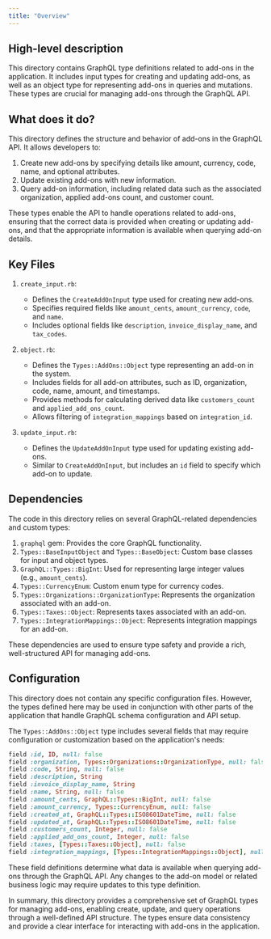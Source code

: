 ```yaml
---
title: "Overview"
---
```


## High-level description
This directory contains GraphQL type definitions related to add-ons in the application. It includes input types for creating and updating add-ons, as well as an object type for representing add-ons in queries and mutations. These types are crucial for managing add-ons through the GraphQL API.

## What does it do?
This directory defines the structure and behavior of add-ons in the GraphQL API. It allows developers to:

1. Create new add-ons by specifying details like amount, currency, code, name, and optional attributes.
2. Update existing add-ons with new information.
3. Query add-on information, including related data such as the associated organization, applied add-ons count, and customer count.

These types enable the API to handle operations related to add-ons, ensuring that the correct data is provided when creating or updating add-ons, and that the appropriate information is available when querying add-on details.

## Key Files

1. `create_input.rb`:
   - Defines the `CreateAddOnInput` type used for creating new add-ons.
   - Specifies required fields like `amount_cents`, `amount_currency`, `code`, and `name`.
   - Includes optional fields like `description`, `invoice_display_name`, and `tax_codes`.

2. `object.rb`:
   - Defines the `Types::AddOns::Object` type representing an add-on in the system.
   - Includes fields for all add-on attributes, such as ID, organization, code, name, amount, and timestamps.
   - Provides methods for calculating derived data like `customers_count` and `applied_add_ons_count`.
   - Allows filtering of `integration_mappings` based on `integration_id`.

3. `update_input.rb`:
   - Defines the `UpdateAddOnInput` type used for updating existing add-ons.
   - Similar to `CreateAddOnInput`, but includes an `id` field to specify which add-on to update.

## Dependencies
The code in this directory relies on several GraphQL-related dependencies and custom types:

1. `graphql` gem: Provides the core GraphQL functionality.
2. `Types::BaseInputObject` and `Types::BaseObject`: Custom base classes for input and object types.
3. `GraphQL::Types::BigInt`: Used for representing large integer values (e.g., `amount_cents`).
4. `Types::CurrencyEnum`: Custom enum type for currency codes.
5. `Types::Organizations::OrganizationType`: Represents the organization associated with an add-on.
6. `Types::Taxes::Object`: Represents taxes associated with an add-on.
7. `Types::IntegrationMappings::Object`: Represents integration mappings for an add-on.

These dependencies are used to ensure type safety and provide a rich, well-structured API for managing add-ons.

## Configuration
This directory does not contain any specific configuration files. However, the types defined here may be used in conjunction with other parts of the application that handle GraphQL schema configuration and API setup.

The `Types::AddOns::Object` type includes several fields that may require configuration or customization based on the application's needs:

```ruby
field :id, ID, null: false
field :organization, Types::Organizations::OrganizationType, null: false
field :code, String, null: false
field :description, String
field :invoice_display_name, String
field :name, String, null: false
field :amount_cents, GraphQL::Types::BigInt, null: false
field :amount_currency, Types::CurrencyEnum, null: false
field :created_at, GraphQL::Types::ISO8601DateTime, null: false
field :updated_at, GraphQL::Types::ISO8601DateTime, null: false
field :customers_count, Integer, null: false
field :applied_add_ons_count, Integer, null: false
field :taxes, [Types::Taxes::Object], null: false
field :integration_mappings, [Types::IntegrationMappings::Object], null: false
```

These field definitions determine what data is available when querying add-ons through the GraphQL API. Any changes to the add-on model or related business logic may require updates to this type definition.

In summary, this directory provides a comprehensive set of GraphQL types for managing add-ons, enabling create, update, and query operations through a well-defined API structure. The types ensure data consistency and provide a clear interface for interacting with add-ons in the application.